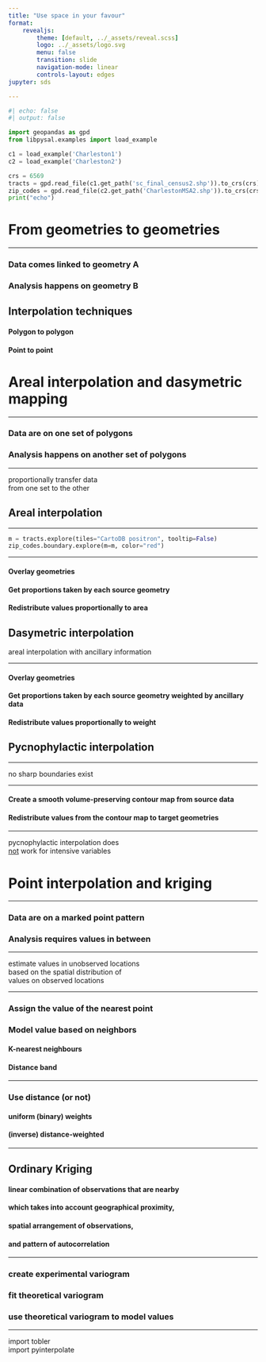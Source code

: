 ```yaml
---
title: "Use space in your favour"
format:
    revealjs:
        theme: [default, ../_assets/reveal.scss]
        logo: ../_assets/logo.svg
        menu: false
        transition: slide
        navigation-mode: linear
        controls-layout: edges
jupyter: sds

---
```


```python
#| echo: false
#| output: false

import geopandas as gpd
from libpysal.examples import load_example

c1 = load_example('Charleston1')
c2 = load_example('Charleston2')

crs = 6569
tracts = gpd.read_file(c1.get_path('sc_final_census2.shp')).to_crs(crs)
zip_codes = gpd.read_file(c2.get_path('CharlestonMSA2.shp')).to_crs(crs)
print("echo")
```

# From geometries to geometries

---

### Data comes linked to geometry A
### Analysis happens on geometry B {.fragment .fade-in}

## Interpolation techniques

#### Polygon to polygon {.fragment .fade-in}
#### Point to point {.fragment .fade-in}

# Areal interpolation and dasymetric mapping

---

### Data are on one set of polygons
### Analysis happens on another set of polygons {.fragment .fade-in}

---

::: {.r-fit-text .absolute top=30%}
proportionally transfer data <br>
from one set to the other
:::

## Areal interpolation

---

```python
m = tracts.explore(tiles="CartoDB positron", tooltip=False)
zip_codes.boundary.explore(m=m, color="red")
```

---


#### Overlay geometries
#### Get proportions taken by each source geometry {.fragment .fade-in}
#### Redistribute values proportionally to area {.fragment .fade-in}


## Dasymetric interpolation

::: {.r-fit-text .fragment .fade-in}
areal interpolation with ancillary information
:::

---

#### Overlay geometries
#### [Get proportions taken by each source geometry]{.fragment .fade-in} [weighted by ancillary data]{.fragment .fade-in}
#### Redistribute values proportionally to weight {.fragment .fade-in}

## Pycnophylactic interpolation

---

::: {.r-fit-text .absolute top=30%}
no sharp boundaries exist
:::

---

#### Create a smooth volume-preserving contour map from source data
#### Redistribute values from the contour map to target geometries {.fragment .fade-in}

---

::: {.r-fit-text .absolute top=25%}
pycnophylactic interpolation does<br>
<u>not</u> work for intensive variables
:::

# Point interpolation and kriging

---

### Data are on a marked point pattern
### Analysis requires values in between {.fragment .fade-in}

---

::: {.r-fit-text .absolute top=25%}
estimate values in unobserved locations<br>
based on the spatial distribution of <br>
values on observed locations
:::

---

### Assign the value of the nearest point
### Model value based on neighbors {.fragment .fade-in}
#### K-nearest neighbours {.fragment .fade-in}
#### Distance band {.fragment .fade-in}

---

### Use distance (or not)
#### uniform (binary) weights {.fragment .fade-in}
#### (inverse) distance-weighted {.fragment .fade-in}

---

## Ordinary Kriging

#### linear combination of observations that are nearby {.fragment .fade-in}
#### which takes into account geographical proximity, {.fragment .fade-in}
#### spatial arrangement of observations, {.fragment .fade-in}
#### and pattern of autocorrelation {.fragment .fade-in}

---

### create experimental variogram
### fit theoretical variogram {.fragment .fade-in}
### use theoretical variogram to model values {.fragment .fade-in}

---

::: {.r-fit-text .absolute top=15%}
import tobler<br>
import pyinterpolate
:::
